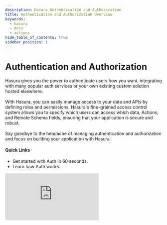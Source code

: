 ```yaml
---
description: Hasura Authentication and Authorization
title: Authentication and Authorization Overview
keywords:
  - hasura
  - docs
  - actions
hide_table_of_contents: true
sidebar_position: 1
---
```



# <Auth /> Authentication and Authorization

<div className="overview-header">
  <div className="overview-text">
    <p>
      Hasura gives you the power to authenticate users how you want, integrating with many popular auth services or your
      own existing custom solution hosted elsewhere.
      <br />
      <br />
      With Hasura, you can easily manage access to your data and APIs by defining roles and permissions. Hasura's fine-grained
      access control system allows you to specify which users can access which data, Actions, and Remote Schema fields, ensuring
      that your application is secure and robust.
      <br />
      <br />
      Say goodbye to the headache of managing authentication and authorization and focus on building your application
      with Hasura.
    </p>
    <h4>Quick Links</h4>
    <ul>
      <li>
        <VersionedLink to="/auth/quickstart/">Get started with Auth in 60 seconds.</VersionedLink>
      </li>
      <li>
        <VersionedLink to="/auth/how-it-works/">Learn how Auth works.</VersionedLink>
      </li>
    </ul>
  </div>
  <iframe
    src="https://www.youtube.com/embed/OL_eWdwQU2I"
    frameBorder="0"
    allow="accelerometer; autoplay; encrypted-media; gyroscope; picture-in-picture"
    allowFullScreen
  />
</div>

<Thumbnail
  src="/img/auth/auth-high-level-overview-diagram.png"
  alt="Authentication and authorization with Hasura"
  className="no-shadow overview-img"
/>

## Using Auth

<div className="overview-gallery">
  <VersionedLink to="/auth/authentication/jwt/">
    <div className="card">
      <h3>JWT Mode</h3>
      <p>
        With JWT Mode, Hasura can easily integrate with your existing authentication service and rapidly help you
        configure granular access to your data.
      </p>
    </div>
  </VersionedLink>
  <VersionedLink to="/auth/authorization/permissions/">
    <div className="card">
      <h3>Configuring Permissions</h3>
      <p>
        Regardless of the authentication mode you choose, Hasura provides a flexible permission system to control who
        can access your data.
      </p>
    </div>
  </VersionedLink>
  <VersionedLink to="/auth/authorization/roles-variables/">
    <div className="card">
      <h3>Roles and Session Variables</h3>
      <p>
        Using defined roles based on your custom configuration, you can enable permissions for your tables and views
        based on the role of the user.
      </p>
    </div>
  </VersionedLink>
</div>

